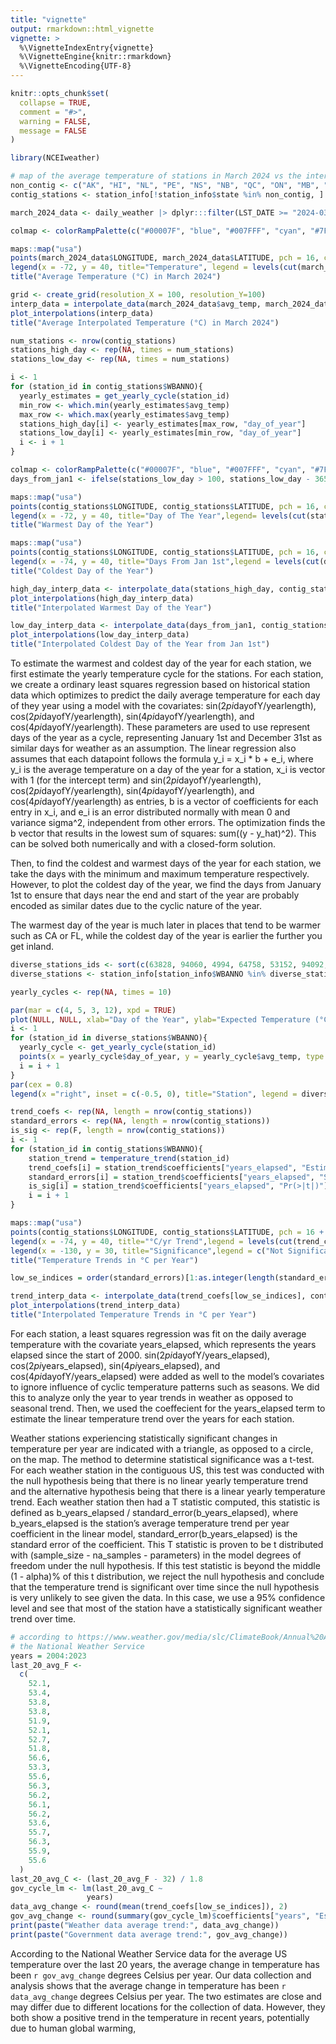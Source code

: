 ```yaml
---
title: "vignette"
output: rmarkdown::html_vignette
vignette: >
  %\VignetteIndexEntry{vignette}
  %\VignetteEngine{knitr::rmarkdown}
  %\VignetteEncoding{UTF-8}
---
```


```r
knitr::opts_chunk$set(
  collapse = TRUE,
  comment = "#>",
  warning = FALSE,
  message = FALSE
)
```

```r
library(NCEIweather)
```

```r
# map of the average temperature of stations in March 2024 vs the interpolated data map
non_contig <- c("AK", "HI", "NL", "PE", "NS", "NB", "QC", "ON", "MB", "SK", "AB", "BC", "YT", "NT", "NU")
contig_stations <- station_info[!station_info$state %in% non_contig, ]

march_2024_data <- daily_weather |> dplyr:::filter(LST_DATE >= "2024-03-01", LST_DATE < "2024-04-01", !state %in% non_contig) |> dplyr:::group_by(`station name`, LONGITUDE, LATITUDE) |> dplyr:::summarise(avg_temp = mean(T_DAILY_AVG))

colmap <- colorRampPalette(c("#00007F", "blue", "#007FFF", "cyan", "#7FFF7F", "yellow", "#FF7F00", "red", "#7F0000"))

maps::map("usa")
points(march_2024_data$LONGITUDE, march_2024_data$LATITUDE, pch = 16, col =  colmap(10)[cut(march_2024_data$avg_temp, 10)])
legend(x = -72, y = 40, title="Temperature", legend = levels(cut(march_2024_data$avg_temp, 10)), col = colmap(10), pch=20, xpd=TRUE)
title("Average Temperature (°C) in March 2024")

grid <- create_grid(resolution_X = 100, resolution_Y=100)
interp_data = interpolate_data(march_2024_data$avg_temp, march_2024_data$LONGITUDE, march_2024_data$LATITUDE, gridpoints = grid, use_elev = F)
plot_interpolations(interp_data)
title("Average Interpolated Temperature (°C) in March 2024")
```



```r
num_stations <- nrow(contig_stations)
stations_high_day <- rep(NA, times = num_stations)
stations_low_day <- rep(NA, times = num_stations)

i <- 1
for (station_id in contig_stations$WBANNO){
  yearly_estimates = get_yearly_cycle(station_id)
  min_row <- which.min(yearly_estimates$avg_temp)
  max_row <- which.max(yearly_estimates$avg_temp)
  stations_high_day[i] <- yearly_estimates[max_row, "day_of_year"]
  stations_low_day[i] <- yearly_estimates[min_row, "day_of_year"]
  i <- i + 1
}

colmap <- colorRampPalette(c("#00007F", "blue", "#007FFF", "cyan", "#7FFF7F", "yellow", "#FF7F00", "red", "#7F0000"))
days_from_jan1 <- ifelse(stations_low_day > 100, stations_low_day - 365, stations_low_day)

maps::map("usa")
points(contig_stations$LONGITUDE, contig_stations$LATITUDE, pch = 16, col =  colmap(10)[cut(stations_high_day, 10)])
legend(x = -72, y = 40, title="Day of The Year",legend= levels(cut(stations_high_day, 10)), col = colmap(10), pch=20, xpd=TRUE)
title("Warmest Day of the Year")

maps::map("usa")
points(contig_stations$LONGITUDE, contig_stations$LATITUDE, pch = 16, col =  colmap(10)[cut(days_from_jan1, 10)])
legend(x = -74, y = 40, title="Days From Jan 1st",legend = levels(cut(days_from_jan1, 10)), col = colmap(10), pch=20, xpd=TRUE)
title("Coldest Day of the Year")

high_day_interp_data <- interpolate_data(stations_high_day, contig_stations$LONGITUDE, contig_stations$LATITUDE, gridpoints = grid)
plot_interpolations(high_day_interp_data)
title("Interpolated Warmest Day of the Year")

low_day_interp_data <- interpolate_data(days_from_jan1, contig_stations$LONGITUDE, contig_stations$LATITUDE, gridpoints = grid)
plot_interpolations(low_day_interp_data)
title("Interpolated Coldest Day of the Year from Jan 1st")
```

To estimate the warmest and coldest day of the year for each station, we first estimate the yearly temperature cycle for the stations. For each station, we create a ordinary least squares regression based on historical station data which optimizes to predict the daily average temperature for each day of they year using a model with the covariates: sin(2*pi*dayofY/yearlength), cos(2*pi*dayofY/yearlength), sin(4*pi*dayofY/yearlength), and cos(4*pi*dayofY/yearlength). These parameters are used to use represent days of the year as a cycle, representing January 1st and December 31st as similar days for weather as an assumption. The linear regression also assumes that each datapoint follows the formula y_i = x_i * b + e_i, where y_i is the average temperature on a day of the year for a station, x_i is vector with 1 (for the intercept term) and sin(2*pi*dayofY/yearlength), cos(2*pi*dayofY/yearlength), sin(4*pi*dayofY/yearlength), and cos(4*pi*dayofY/yearlength) as entries, b is a vector of coefficients for each entry in x_i, and e_i is an error distributed normally with mean 0 and variance sigma^2, independent from other errors. The optimization finds the b vector that results in the lowest sum of squares: sum((y - y_hat)^2). This can be solved both numerically and with a closed-form solution.

Then, to find the coldest and warmest days of the year for each station, we take the days with the minimum and maximum temperature respectively. However, to plot the coldest day of the year, we find the days from January 1st to ensure that days near the end and start of the year are probably encoded as similar dates due to the cyclic nature of the year.

The warmest day of the year is much later in places that tend to be warmer such as CA or FL, while the coldest day of the year is earlier the further you get inland.

```r
diverse_stations_ids <- sort(c(63828, 94060, 4994, 64758, 53152, 94092, 53968, 94645, 54808, 4223))
diverse_stations <- station_info[station_info$WBANNO %in% diverse_stations_ids, ]

yearly_cycles <- rep(NA, times = 10)

par(mar = c(4, 5, 3, 12), xpd = TRUE)
plot(NULL, NULL, xlab="Day of the Year", ylab="Expected Temperature (°C)", xlim=c(1, 365), ylim=c(-20, 30))
i <- 1
for (station_id in diverse_stations$WBANNO){
  yearly_cycle <- get_yearly_cycle(station_id)
  points(x = yearly_cycle$day_of_year, y = yearly_cycle$avg_temp, type = "l", col = rainbow(10)[i], lwd = 2, lty = i)
  i = i + 1
}
par(cex = 0.8)
legend(x ="right", inset = c(-0.5, 0), title="Station", legend = diverse_stations$`station name`, col = rainbow(10), lty = 1:10, pch=20)
```

```r
trend_coefs <- rep(NA, length = nrow(contig_stations))
standard_errors <- rep(NA, length = nrow(contig_stations))
is_sig <- rep(F, length = nrow(contig_stations))
i <- 1
for (station_id in contig_stations$WBANNO){
    station_trend = temperature_trend(station_id)
    trend_coefs[i] = station_trend$coefficients["years_elapsed", "Estimate"]
    standard_errors[i] = station_trend$coefficients["years_elapsed", "Std. Error"]
    is_sig[i] = station_trend$coefficients["years_elapsed", "Pr(>|t|)"] <= 0.05
    i = i + 1
}

maps::map("usa")
points(contig_stations$LONGITUDE, contig_stations$LATITUDE, pch = 16 + is_sig, col =  colmap(10)[cut(trend_coefs, 10)])
legend(x = -74, y = 40, title="°C/yr Trend",legend = levels(cut(trend_coefs, 10)), col = colmap(10), pch=20, xpd=TRUE)
legend(x = -130, y = 30, title="Significance",legend = c("Not Significant", "Significant"), col = "black", pch= c(16, 17),  xpd=TRUE)
title("Temperature Trends in °C per Year")

low_se_indices = order(standard_errors)[1:as.integer(length(standard_errors) * 2/3)]

trend_interp_data <- interpolate_data(trend_coefs[low_se_indices], contig_stations$LONGITUDE[low_se_indices], contig_stations$LATITUDE[low_se_indices], gridpoints = grid)
plot_interpolations(trend_interp_data)
title("Interpolated Temperature Trends in °C per Year")
```
For each station, a least squares regression was fit on the daily average temperature with the covariate years_elapsed, which represents the years elapsed since the start of 2000. sin(2*pi*dayofY/years_elapsed), cos(2*pi*years_elapsed), sin(4*pi*years_elapsed), and cos(4*pi*dayofY/years_elapsed) were added as well to the model's covariates to ignore influence of cyclic temperature patterns such as seasons. We did this to analyze only the year to year trends in weather as opposed to seasonal trend. Then, we used the coeffecient for the years_elapsed term to estimate the linear temperature trend over the years for each station.

Weather stations experiencing statistically significant changes in temperature per year are indicated with a triangle, as opposed to a circle, on the map. The method to determine statistical significance was a t-test. For each weather station in the contiguous US, this test was conducted with the null hypothesis being that there is no linear yearly temperature trend and the alternative hypothesis being that there is a linear yearly temperature trend. Each weather station then had a T statistic computed, this statistic is defined as b_years_elapsed / standard_error(b_years_elapsed), where b_years_elapsed is the station's average temperature trend per year coefficient in the linear model, standard_error(b_years_elapsed) is the standard error of the coefficient. This T statistic is proven to be t distributed with (sample_size - na_samples - parameters) in the model degrees of freedom under the null hypothesis. If this test statistic is beyond the middle (1 - alpha)% of this t distribution, we reject the null hypothesis and conclude that the temperature trend is significant over time since the null hypothesis is very unlikely to see given the data. In this case, we use a 95% confidence level and see that most of the station have a statistically significant weather trend over time.

```r
# according to https://www.weather.gov/media/slc/ClimateBook/Annual%20Average%20Temperature%20By%20Year.pdf
# the National Weather Service
years = 2004:2023
last_20_avg_F <-
  c(
    52.1,
    53.4,
    53.8,
    53.8,
    51.9,
    52.1,
    52.7,
    51.8,
    56.6,
    53.3,
    55.6,
    56.3,
    56.2,
    56.1,
    56.2,
    53.6,
    55.7,
    56.3,
    55.9,
    55.6
  )
last_20_avg_C <- (last_20_avg_F - 32) / 1.8
gov_cycle_lm <- lm(last_20_avg_C ~
                 years)
data_avg_change <- round(mean(trend_coefs[low_se_indices]), 2)
gov_avg_change <- round(summary(gov_cycle_lm)$coefficients["years", "Estimate"], 2)
print(paste("Weather data average trend:", data_avg_change))
print(paste("Government data average trend:", gov_avg_change))
```
According to the National Weather Service data for the average US temperature over the last 20 years, the average change in temperature has been `r gov_avg_change` degrees Celsius per year. Our data collection and analysis shows that the average change in temperature has been `r data_avg_change` degrees Celsius per year. The two estimates are close and may differ due to different locations for the collection of data. However, they both show a positive trend in the temperature in recent years, potentially due to human global warming,




